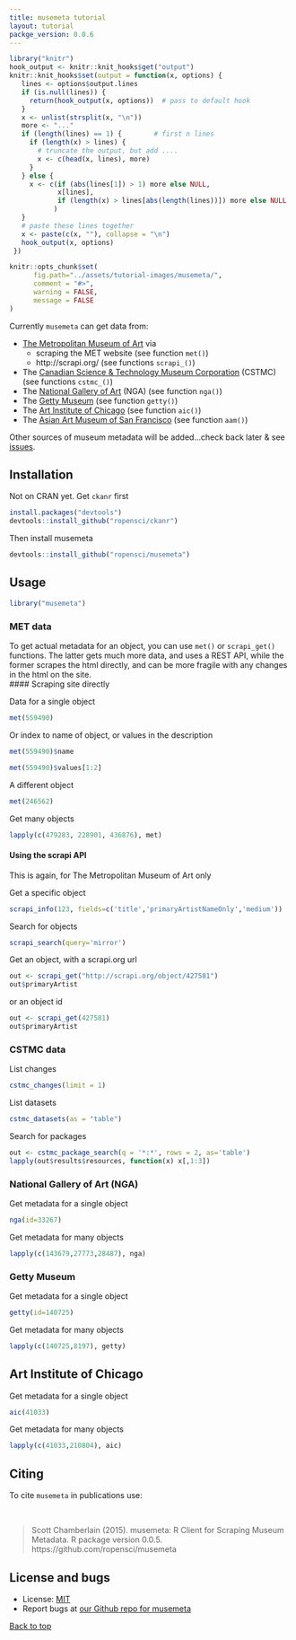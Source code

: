 ```yaml
---
title: musemeta tutorial
layout: tutorial
packge_version: 0.0.6
---
```


```r
library("knitr")
hook_output <- knitr::knit_hooks$get("output")
knitr::knit_hooks$set(output = function(x, options) {
   lines <- options$output.lines
   if (is.null(lines)) {
     return(hook_output(x, options))  # pass to default hook
   }
   x <- unlist(strsplit(x, "\n"))
   more <- "..."
   if (length(lines) == 1) {        # first n lines
     if (length(x) > lines) {
       # truncate the output, but add ....
       x <- c(head(x, lines), more)
     }
   } else {
     x <- c(if (abs(lines[1]) > 1) more else NULL,
            x[lines],
            if (length(x) > lines[abs(length(lines))]) more else NULL
           )
   }
   # paste these lines together
   x <- paste(c(x, ""), collapse = "\n")
   hook_output(x, options)
 })

knitr::opts_chunk$set(
      fig.path="../assets/tutorial-images/musemeta/",
      comment = "#>",
      warning = FALSE,
      message = FALSE
)
```

Currently `musemeta` can get data from:

* [The Metropolitan Museum of Art](http://www.metmuseum.org/) via
    * scraping the MET website (see function `met()`)
    * http://scrapi.org/ (see functions `scrapi_()`)
* The [Canadian Science & Technology Museum Corporation](http://techno-science.ca/en/index.php) (CSTMC) (see functions `cstmc_()`)
* The [National Gallery of Art](http://www.nga.gov/content/ngaweb.html) (NGA) (see function `nga()`)
* The [Getty Museum](http://www.getty.edu/) (see function `getty()`)
* The [Art Institute of Chicago](http://www.artic.edu/) (see function `aic()`)
* The [Asian Art Museum of San Francisco](http://www.asianart.org/) (see function `aam()`)

Other sources of museum metadata will be added...check back later & see [issues](https://github.com/ropensci/musemeta/issues).

<section id="installation">

## Installation

Not on CRAN yet. Get `ckanr` first

```r
install.packages("devtools")
devtools::install_github("ropensci/ckanr")
```

Then install musemeta

```r
devtools::install_github("ropensci/musemeta")
```


<section id="usage">

## Usage

```r
library("musemeta")
```

### MET data

To get actual metadata for an object, you can use `met()` or `scrapi_get()` functions. The latter gets much more data, and uses a REST API, while the former scrapes the html directly, and can be more fragile with any changes in the html on the site.
<br>
#### Scraping site directly

Data for a single object

```r
met(559490)
```

Or index to name of object, or values in the description

```r
met(559490)$name
```

```r
met(559490)$values[1:2]
```

A different object

```r
met(246562)
```

Get many objects

```r
lapply(c(479283, 228901, 436876), met)
```

#### Using the scrapi API

This is again, for The Metropolitan Museum of Art only

Get a specific object

```r
scrapi_info(123, fields=c('title','primaryArtistNameOnly','medium'))
```

Search for objects

```r
scrapi_search(query='mirror')
```

Get an object, with a scrapi.org url

```r
out <- scrapi_get("http://scrapi.org/object/427581")
out$primaryArtist
```

or an object id

```r
out <- scrapi_get(427581)
out$primaryArtist
```

### CSTMC data

List changes

```r
cstmc_changes(limit = 1)
```

List datasets

```r
cstmc_datasets(as = "table")
```

Search for packages

```r
out <- cstmc_package_search(q = '*:*', rows = 2, as='table')
lapply(out$results$resources, function(x) x[,1:3])
```

### National Gallery of Art (NGA)

Get metadata for a single object

```r
nga(id=33267)
```

Get metadata for many objects

```r
lapply(c(143679,27773,28487), nga)
```

### Getty Museum

Get metadata for a single object

```r
getty(id=140725)
```

Get metadata for many objects

```r
lapply(c(140725,8197), getty)
```

## Art Institute of Chicago

Get metadata for a single object

```r
aic(41033)
```

Get metadata for many objects

```r
lapply(c(41033,210804), aic)
```



<section id="citing">

## Citing

To cite `musemeta` in publications use:

<br>

>  Scott Chamberlain (2015). musemeta: R Client for Scraping Museum Metadata. R
  package version 0.0.5. https://github.com/ropensci/musemeta

<section id="license_bugs">

## License and bugs

* License: [MIT](http://opensource.org/licenses/MIT)
* Report bugs at [our Github repo for musemeta](https://github.com/ropensci/musemeta/issues?state=open)

[Back to top](#top)
